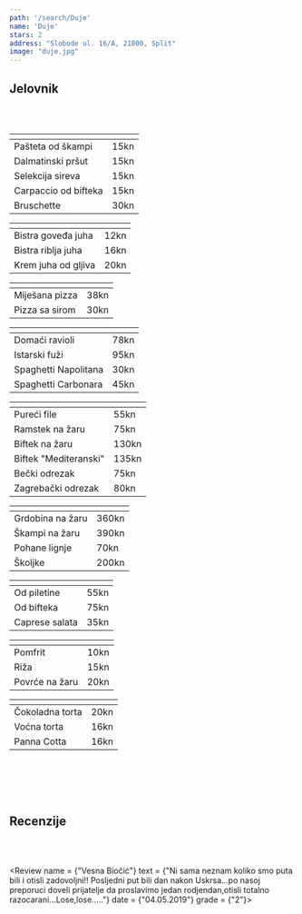---
path: '/search/Duje'
name: 'Duje'
stars: 2
address: "Slobode ul. 16/A, 21000, Split"
image: "duje.jpg"
---

## Jelovnik

<br></br>

<Collapse name = "Predjelo" open = "collapse show">

<table className="table table-hover" style = {{fontSize: "1.15rem"}}>
  <thead style = {{display: "none"}}><tr><th scope="col"></th><th scope="col"></th></tr></thead>
    <tbody style =  {{borderTop: "hidden"}}>
    <tr>
      <td className = "w-75" style = {{paddingLeft: "28px"}}> Pašteta od škampi </td><td> 15kn </td>
    </tr>
    <tr>
      <td className = "w-75" style = {{paddingLeft: "28px"}}> Dalmatinski pršut </td><td> 15kn </td>
    </tr>
    <tr>
      <td className = "w-75" style = {{paddingLeft: "28px"}}> Selekcija sireva </td><td> 15kn </td>
    </tr>
    <tr>
      <td className = "w-75" style = {{paddingLeft: "28px"}}> Carpaccio od bifteka </td><td> 15kn </td>
    </tr>
    <tr>
      <td className = "w-75" style = {{paddingLeft: "28px"}}> Bruschette </td><td> 30kn </td>
    </tr>
  </tbody>
</table>

</Collapse>

<Collapse name = "Juha" open = "collapse">

<table className="table table-hover" style = {{fontSize: "1.15rem"}}>
  <thead style = {{display: "none"}}><tr><th scope="col"></th><th scope="col"></th></tr></thead>
    <tbody style =  {{borderTop: "hidden"}}>
    <tr>
      <td className = "w-75" style = {{paddingLeft: "28px"}}> Bistra goveđa juha </td><td> 12kn </td>
    </tr>
    <tr>
      <td className = "w-75" style = {{paddingLeft: "28px"}}> Bistra riblja juha </td><td> 16kn </td>
    </tr>
    <tr>
      <td className = "w-75" style = {{paddingLeft: "28px"}}> Krem juha od gljiva </td><td> 20kn </td>
    </tr>
  </tbody>
</table>

</Collapse>

<Collapse name = "Pizza" open = "collapse">

<table className="table table-hover" style = {{fontSize: "1.15rem"}}>
  <thead style = {{display: "none"}}><tr><th scope="col"></th><th scope="col"></th></tr></thead>
    <tbody style =  {{borderTop: "hidden"}}>
    <tr>
      <td className = "w-75" style = {{paddingLeft: "28px"}}> Miješana pizza </td><td> 38kn </td>
    </tr>
    <tr>
      <td className = "w-75" style = {{paddingLeft: "28px"}}> Pizza sa sirom </td><td> 30kn </td>
    </tr>
  </tbody>
</table>

<Collapse name = "Tjestenina" open = "collapse">

<table className="table table-hover" style = {{fontSize: "1.15rem"}}>
  <thead style = {{display: "none"}}><tr><th scope="col"></th><th scope="col"></th></tr></thead>
    <tbody style =  {{borderTop: "hidden"}}>
    <tr>
      <td className = "w-75" style = {{paddingLeft: "28px"}}> Domaći ravioli </td><td> 78kn </td>
    </tr>
    <tr>
      <td className = "w-75" style = {{paddingLeft: "28px"}}> Istarski fuži </td><td> 95kn </td>
    </tr>
    <tr>
      <td className = "w-75" style = {{paddingLeft: "28px"}}> Spaghetti Napolitana </td><td> 30kn </td>
    </tr>
    <tr>
      <td className = "w-75" style = {{paddingLeft: "28px"}}> Spaghetti Carbonara </td><td> 45kn </td>
    </tr>
  </tbody>
</table>

</Collapse>

</Collapse>

<Collapse name = "Meso" open = "collapse">

<table className="table table-hover" style = {{fontSize: "1.15rem"}}>
  <thead style = {{display: "none"}}><tr><th scope="col"></th><th scope="col"></th></tr></thead>
    <tbody style =  {{borderTop: "hidden"}}>
    <tr>
      <td className = "w-75" style = {{paddingLeft: "28px"}}> Pureći file </td><td> 55kn </td>
    </tr>
    <tr>
      <td className = "w-75" style = {{paddingLeft: "28px"}}> Ramstek na žaru </td><td> 75kn </td>
    </tr>
    <tr>
      <td className = "w-75" style = {{paddingLeft: "28px"}}> Biftek na žaru </td><td> 130kn </td>
    </tr>
    <tr>
      <td className = "w-75" style = {{paddingLeft: "28px"}}> Biftek "Mediteranski" </td><td> 135kn </td>
    </tr>
    <tr>
      <td className = "w-75" style = {{paddingLeft: "28px"}}> Bečki odrezak </td><td> 75kn </td>
    </tr>
    <tr>
      <td className = "w-75" style = {{paddingLeft: "28px"}}> Zagrebački odrezak </td><td> 80kn </td>
    </tr>
  </tbody>
</table>

</Collapse>

<Collapse name = "Riba" open = "collapse">

<table className="table table-hover" style = {{fontSize: "1.15rem"}}>
  <thead style = {{display: "none"}}><tr><th scope="col"></th><th scope="col"></th></tr></thead>
    <tbody style =  {{borderTop: "hidden"}}>
    <tr>
      <td className = "w-75" style = {{paddingLeft: "28px"}}> Grdobina na žaru </td><td> 360kn </td>
    </tr>
    <tr>
      <td className = "w-75" style = {{paddingLeft: "28px"}}> Škampi na žaru </td><td> 390kn </td>
    </tr>
    <tr>
      <td className = "w-75" style = {{paddingLeft: "28px"}}> Pohane lignje </td><td> 70kn </td>
    </tr>
    <tr>
      <td className = "w-75" style = {{paddingLeft: "28px"}}> Školjke </td><td> 200kn </td>
    </tr>
  </tbody>
</table>

</Collapse>

<Collapse name = "Salata" open = "collapse">

<table className="table table-hover" style = {{fontSize: "1.15rem"}}>
  <thead style = {{display: "none"}}><tr><th scope="col"></th><th scope="col"></th></tr></thead>
    <tbody style =  {{borderTop: "hidden"}}>
    <tr>
      <td className = "w-75" style = {{paddingLeft: "28px"}}> Od piletine </td><td> 55kn </td>
    </tr>
    <tr>
      <td className = "w-75" style = {{paddingLeft: "28px"}}> Od bifteka </td><td> 75kn </td>
    </tr>
    <tr>
      <td className = "w-75" style = {{paddingLeft: "28px"}}> Caprese salata </td><td> 35kn </td>
    </tr>
  </tbody>
</table>

</Collapse>

<Collapse name = "Prilog" open = "collapse">

<table className="table table-hover" style = {{fontSize: "1.15rem"}}>
  <thead style = {{display: "none"}}><tr><th scope="col"></th><th scope="col"></th></tr></thead>
    <tbody style =  {{borderTop: "hidden"}}>
    <tr>
      <td className = "w-75" style = {{paddingLeft: "28px"}}> Pomfrit </td><td> 10kn </td>
    </tr>
    <tr>
      <td className = "w-75" style = {{paddingLeft: "28px"}}> Riža </td><td> 15kn </td>
    </tr>
    <tr>
      <td className = "w-75" style = {{paddingLeft: "28px"}}> Povrće na žaru </td><td> 20kn </td>
    </tr>
  </tbody>
</table>

</Collapse>

<Collapse name = "Desert" open = "collapse">

<table className="table table-hover" style = {{fontSize: "1.15rem"}}>
  <thead style = {{display: "none"}}><tr><th scope="col"></th><th scope="col"></th></tr></thead>
    <tbody style =  {{borderTop: "hidden"}}>
    <tr>
      <td className = "w-75" style = {{paddingLeft: "28px"}}> Čokoladna torta </td><td> 20kn </td>
    </tr>
    <tr>
      <td className = "w-75" style = {{paddingLeft: "28px"}}> Voćna torta </td><td> 16kn </td>
    </tr>
    <tr>
      <td className = "w-75" style = {{paddingLeft: "28px"}}> Panna Cotta </td><td> 16kn </td>
    </tr>
  </tbody>
</table>

</Collapse>

<br></br>
<br></br>

## Recenzije

<br></br>

<Review name = {"Vesna Biočić"} 
        text = {"Ni sama neznam koliko smo puta bili i otisli zadovoljni!! Posljedni put bili dan nakon Uskrsa...po nasoj preporuci doveli prijatelje da proslavimo jedan rodjendan,otisli totalno razocarani...Lose,lose....."}
        date = {"04.05.2019"}
        grade = {"2"}></Review>